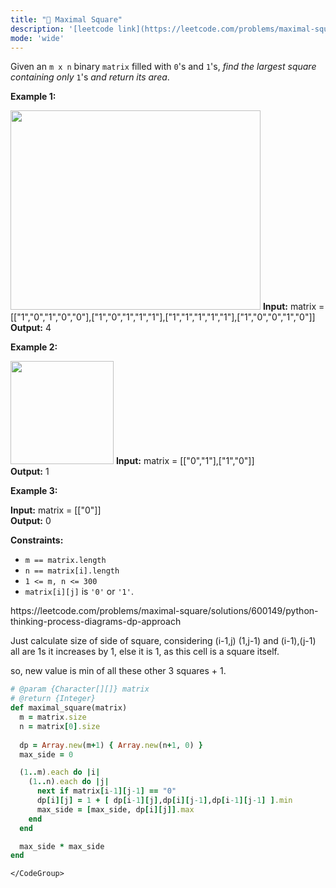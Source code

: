 ```yaml
---
title: "🧀 Maximal Square"
description: '[leetcode link](https://leetcode.com/problems/maximal-square/description/)'
mode: 'wide'
---
```

<Tabs>
  <Tab title="Question" icon="circle-question" iconType="regular">
    <Card>
      <p>Given an <code>m x n</code> binary <code>matrix</code> filled with <code>0</code>&#39;s and <code>1</code>&#39;s, <em>find the largest square containing only</em> <code>1</code>&#39;s <em>and return its area</em>.</p>   <p><strong class="example">Example 1:</strong></p> <img alt="" src="https://assets.leetcode.com/uploads/2020/11/26/max1grid.jpg" style="width: 400px; height: 319px;" />  <strong>Input:</strong> matrix = [[&quot;1&quot;,&quot;0&quot;,&quot;1&quot;,&quot;0&quot;,&quot;0&quot;],[&quot;1&quot;,&quot;0&quot;,&quot;1&quot;,&quot;1&quot;,&quot;1&quot;],[&quot;1&quot;,&quot;1&quot;,&quot;1&quot;,&quot;1&quot;,&quot;1&quot;],[&quot;1&quot;,&quot;0&quot;,&quot;0&quot;,&quot;1&quot;,&quot;0&quot;]] <br/> <strong>Output:</strong> 4   <p><strong class="example">Example 2:</strong></p> <img alt="" src="https://assets.leetcode.com/uploads/2020/11/26/max2grid.jpg" style="width: 165px; height: 165px;" />  <strong>Input:</strong> matrix = [[&quot;0&quot;,&quot;1&quot;],[&quot;1&quot;,&quot;0&quot;]] <br/> <strong>Output:</strong> 1   <p><strong class="example">Example 3:</strong></p>   <strong>Input:</strong> matrix = [[&quot;0&quot;]] <br/> <strong>Output:</strong> 0    <p><strong>Constraints:</strong></p>  <ul>  <li><code>m == matrix.length</code></li>  <li><code>n == matrix[i].length</code></li>  <li><code>1 &lt;= m, n &lt;= 300</code></li>  <li><code>matrix[i][j]</code> is <code>&#39;0&#39;</code> or <code>&#39;1&#39;</code>.</li> </ul> 
    </Card>
  </Tab>
  <Tab title="Solution" icon="lightbulb" iconType="regular" >
    <Card>
      https://leetcode.com/problems/maximal-square/solutions/600149/python-thinking-process-diagrams-dp-approach


Just calculate size of side of square, considering (i-1,j)  (1,j-1) and (i-1),(j-1) all are 1s it increases by 1, else it is 1, as this cell is a square itself.

so, new value is min of all these other 3 squares  + 1.
</Card>
  <Expandable title="code">
    <CodeGroup dropdown>
```ruby title="Maximal Square" lines
# @param {Character[][]} matrix
# @return {Integer}
def maximal_square(matrix)
  m = matrix.size
  n = matrix[0].size
  
  dp = Array.new(m+1) { Array.new(n+1, 0) }
  max_side = 0

  (1..m).each do |i|
    (1..n).each do |j|
      next if matrix[i-1][j-1] == "0"
      dp[i][j] = 1 + [ dp[i-1][j],dp[i][j-1],dp[i-1][j-1] ].min
      max_side = [max_side, dp[i][j]].max
    end
  end

  max_side * max_side
end
```
    </CodeGroup>
  </Expandable>
  </Tab>
</Tabs>
